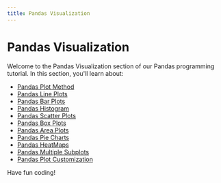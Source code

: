 ```yaml
---
title: Pandas Visualization
---
```


# Pandas Visualization

Welcome to the Pandas Visualization section of our Pandas programming tutorial. In this section, you'll learn about:

- [Pandas Plot Method](./0-pandas-plot-method.mdx)
- [Pandas Line Plots](./1-pandas-line-plots.mdx)
- [Pandas Bar Plots](./2-pandas-bar-plots.mdx)
- [Pandas Histogram](./3-pandas-histogram.mdx)
- [Pandas Scatter Plots](./4-pandas-scatter-plots.mdx)
- [Pandas Box Plots](./5-pandas-box-plots.mdx)
- [Pandas Area Plots](./6-pandas-area-plots.mdx)
- [Pandas Pie Charts](./7-pandas-pie-charts.mdx)
- [Pandas HeatMaps](./8-pandas-heatmaps.mdx)
- [Pandas Multiple Subplots](./9-pandas-multiple-subplots.mdx)
- [Pandas Plot Customization](./10-pandas-plot-customization.mdx)

Have fun coding!